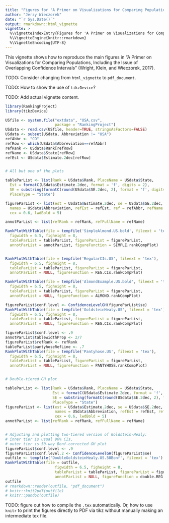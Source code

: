 ```yaml
---
title: "Figures for 'A Primer on Visualizations for Comparing Populations...'"
author: "Jerzy Wieczorek"
date: "`r Sys.Date()`"
output: rmarkdown::html_vignette
vignette: >
  %\VignetteIndexEntry{Figures for 'A Primer on Visualizations for Comparing Populations...'}
  %\VignetteEngine{knitr::rmarkdown}
  %\VignetteEncoding{UTF-8}
---
```


This vignette shows how to reproduce the main figures in "A Primer on Visualizations for Comparing Populations, Including the Issue of Overlapping Confidence Intervals" (Wright, Klein, and Wieczorek, 2017).

TODO: Consider changing from `html_vignette` to `pdf_document`.

TODO: How to show the use of `tikzDevice`?

TODO: Add actual vignette content.

```r
library(RankingProject)
library(tikzDevice)

USfile <- system.file("extdata", "USA.csv",
                      package = "RankingProject")
USdata <- read.csv(USfile, header=TRUE, stringsAsFactors=FALSE)
USdata <- subset(USdata, Abbreviation != "USA")
refAbbr <- "CO"
refRow <- which(USdata$Abbreviation==refAbbr)
refRank <- USdata$Rank[refRow]
refName <- USdata$State[refRow]
refEst <- USdata$Estimate.2dec[refRow]


# All but one of the plots

tableParList <- list(Rank = USdata$Rank, PlaceName = USdata$State, 
  Est = formatC(USdata$Estimate.2dec, format = 'f', digits = 2),
  SE = substring(formatC(round(USdata$SE.2dec, 2), format = 'f', digits = 2), 2),
  PlaceType = "State")

figureParList <- list(est = USdata$Estimate.2dec, se = USdata$SE.2dec,
  names = USdata$Abbreviation, refEst = refEst, ref = refAbbr, refName = refName,
  cex = 0.6, lwdBold = 5)

annotParList <- list(refRank = refRank, refFullName = refName)

RankPlotWithTable(file = tempfile('SimpleAlmond.US.bold', fileext = 'tex'),
  figwidth = 6.5, figheight = 8,
  tableParList = tableParList, figureParList = figureParList,
  annotParList = annotParList, figureFunction = SIMPLE.rankCompPlot)


RankPlotWithTable(file = tempfile('RegularCIs.US', fileext = 'tex'),
  figwidth = 6.5, figheight = 8,
  tableParList = tableParList, figureParList = figureParList,
  annotParList = NULL, figureFunction = REG.CIs.rankCompPlot)

RankPlotWithTable(file = tempfile('AlmondExample.US.bold', fileext = 'tex'),
  figwidth = 6.5, figheight = 8,
  tableParList = tableParList, figureParList = figureParList,
  annotParList = NULL, figureFunction = ALMOND.rankCompPlot)

figureParList$conf.level <- ConfidenceLevelGH(figureParList$se)
RankPlotWithTable(file = tempfile('GoldsteinHealy.US', fileext = 'tex'),
  figwidth = 6.5, figheight = 8,
  tableParList = tableParList, figureParList = figureParList,
  annotParList = NULL, figureFunction = REG.CIs.rankCompPlot)

figureParList$conf.level <- .9
annotParList$tablewidthProp <- 2/7
figureParList$refRank <- refRank
tableParList$pantyhoseRefLine <- .7
RankPlotWithTable(file = tempfile('Pantyhose.US', fileext = 'tex'),
  figwidth = 6.5, figheight = 8,
  tableParList = tableParList, figureParList = figureParList,
  annotParList = NULL, figureFunction = PANTYHOSE.rankCompPlot)


# Double-tiered GH plot

tableParList <- list(Rank = USdata$Rank, PlaceName = USdata$State, 
                     Est = formatC(USdata$Estimate.2dec, format = 'f', digits = 2),
                     SE = substring(formatC(round(USdata$SE.2dec, 2), format = 'f', digits = 2), 2),
                     PlaceType = "State")
figureParList <- list(est = USdata$Estimate.2dec, se = USdata$SE.2dec,
                      names = USdata$Abbreviation, refEst = refEst, ref = refAbbr, refName = refName,
                      cex = 0.6, lwdBold = 5)
annotParList <- list(refRank = refRank, refFullName = refName)


# Adjusting and plotting two-tiered version of Goldstein-Healy:
# inner tier is usual 90% CIs,
# outer tier is 50-way Bonf-corrected GH plot
figureParList$conf.level <- .9
figureParList$conf.level.2 <- ConfidenceLevelGH(figureParList$se)
outfile <- tempfile('DoubleGoldsteinHealy.US.50Bonf', fileext = 'tex')
RankPlotWithTable(file = outfile,
                      figwidth = 6.5, figheight = 8,
                      tableParList = tableParList, figureParList = figureParList,
                      annotParList = NULL, figureFunction = double.REG.CIs.rankCompPlot)
outfile
# rmarkdown::render(outfile, "pdf_document")
# knitr::knit2pdf(outfile)
# knitr::pandoc(outfile)
```
TODO: figure out how to compile the `.tex` automatically. Or, how to use `knitr` to print the figures directly to PDF via tikz without manually making an intermediate tex file.


